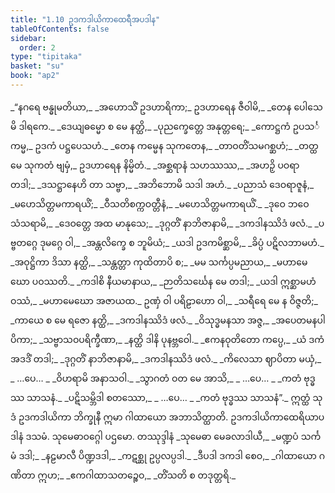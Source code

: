```yaml
---
title: "1.10 ဥဒကဒါယိကာထေရီအပဒါန"
tableOfContents: false
sidebar:
  order: 2
type: "tipitaka"
basket: "su"
book: "ap2"
---
```



<DynamicBreadcrumb />

<Division number="116" book="ap2">

<Paragraph number="136" type="verses" book="ap2">
_“နဂရေ ဗန္ဓုမတိယာ,_  
_အဟောသိံ ဥဒဟာရိကာ;_  
ဥဒဟာရေန ဇီဝါမိ,_  
_တေန ပေါသေမိ ဒါရကေ._  

</Paragraph>

</Division>
<Division number="117" book="ap2">

<Paragraph number="137" type="verses" book="ap2">
_ဒေယျဓမ္မော စ မေ နတ္ထိ,_  
_ပုညက္ခေတ္တေ အနုတ္တရေ;_  
_ကောဋ္ဌကံ ဥပသင်္ကမ္မ,_  
ဥဒကံ ပဋ္ဌပေသဟံ._  

</Paragraph>

</Division>
<Division number="118" book="ap2">

<Paragraph number="138" type="verses" book="ap2">
_တေန ကမ္မေန သုကတေန,_  
_တာဝတိံသမဂစ္ဆဟံ;_  
_တတ္ထ မေ သုကတံ ဗျမှံ,_  
ဥဒဟာရေန နိမ္မိတံ._  

</Paragraph>

</Division>
<Division number="119" book="ap2">

<Paragraph number="139" type="verses" book="ap2">
_အစ္ဆရာနံ သဟဿဿ,_  
_အဟဉှိ ပဝရာ တဒါ;_  
_ဒသဋ္ဌာနေဟိ တာ သဗ္ဗာ,_  
_အဘိဘောမိ သဒါ အဟံ._  

</Paragraph>

</Division>
<Division number="120" book="ap2">

<Paragraph number="140" type="verses" book="ap2">
_ပညာသံ ဒေဝရာဇူနံ,_  
_မဟေသိတ္တမကာရယိံ;_  
_ဝီသတိစက္ကဝတ္တီနံ,_  
_မဟေသိတ္တမကာရယိံ._  

</Paragraph>

</Division>
<Division number="121" book="ap2">

<Paragraph number="141" type="verses" book="ap2">
_ဒုဝေ ဘဝေ သံသရာမိ,_  
_ဒေဝတ္တေ အထ မာနုသေ;_  
_ဒုဂ္ဂတိံ နာဘိဇာနာမိ,_  
_ဒကဒါနဿိဒံ ဖလံ._  

</Paragraph>

</Division>
<Division number="122" book="ap2">

<Paragraph number="142" type="verses" book="ap2">
_ပဗ္ဗတဂ္ဂေ ဒုမဂ္ဂေ ဝါ,_  
_အန္တလိက္ခေ စ ဘူမိယံ;_  
_ယဒါ ဥဒကမိစ္ဆာမိ,_  
_ခိပ္ပံ ပဋိလဘာမဟံ._  

</Paragraph>

</Division>
<Division number="123" book="ap2">

<Paragraph number="143" type="verses" book="ap2">
_အဝုဋ္ဌိကာ ဒိသာ နတ္ထိ,_  
_သန္တတ္တာ ကုထိတာပိ စ;_  
_မမ သင်္ကပ္ပမညာယ,_  
_မဟာမေဃော ပဝဿတိ._  

</Paragraph>

</Division>
<Division number="124" book="ap2">

<Paragraph number="144" type="verses" book="ap2">
_ကဒါစိ နီယမာနာယ,_  
_ဉာတိသင်္ဃေန မေ တဒါ;_  
_ယဒါ ဣစ္ဆာမဟံ ဝဿံ,_  
_မဟာမေဃော အဇာယထ._  

</Paragraph>

</Division>
<Division number="125" book="ap2">

<Paragraph number="145" type="verses" book="ap2">
ဥဏှံ ဝါ ပရိဠာဟော ဝါ,_  
_သရီရေ မေ န ဝိဇ္ဇတိ;_  
_ကာယေ စ မေ ရဇော နတ္ထိ,_  
_ဒကဒါနဿိဒံ ဖလံ._  

</Paragraph>

</Division>
<Division number="126" book="ap2">

<Paragraph number="146" type="verses" book="ap2">
_ဝိသုဒ္ဓမနသာ အဇ္ဇ,_  
_အပေတမနပါပိကာ;_  
_သဗ္ဗာသဝပရိက္ခီဏာ,_  
_နတ္ထိ ဒါနိ ပုနဗ္ဘဝေါ._  

</Paragraph>

</Division>
<Division number="127" book="ap2">

<Paragraph number="147" type="verses" book="ap2">
_ဧကနဝုတိတော ကပ္ပေ,_  
_ယံ ဒကံ အဒဒိံ တဒါ;_  
_ဒုဂ္ဂတိံ နာဘိဇာနာမိ,_  
_ဒကဒါနဿိဒံ ဖလံ._  

</Paragraph>

</Division>
<Division number="128" book="ap2">

<Paragraph number="148" type="verses" book="ap2">
_ကိလေသာ ဈာပိတာ မယှံ,_  
_ …ပေ… _  
_ဝိဟရာမိ အနာသဝါ._  

</Paragraph>

</Division>
<Division number="129" book="ap2">

<Paragraph number="149" type="verses" book="ap2">
_သွာဂတံ ဝတ မေ အာသိ,_  
_ …ပေ… _  
_ကတံ ဗုဒ္ဓဿ သာသနံ._  

</Paragraph>

</Division>
<Division number="130" book="ap2">

<Paragraph number="150" type="verses" book="ap2">
_ပဋိသမ္ဘိဒါ စတဿော,_  
_ …ပေ… _  
_ကတံ ဗုဒ္ဓဿ သာသနံ”._  

</Paragraph>

<Paragraph number="151" book="ap2">
ဣတ္ထံ သုဒံ ဥဒကဒါယိကာ ဘိက္ခုနီ ဣမာ ဂါထာယော အဘာသိတ္ထာတိ.

</Paragraph>
</Division>

<Paragraph number="152" type="center" book="ap2">
ဥဒကဒါယိကာထေရိယာပဒါနံ ဒသမံ.



</Paragraph>

<Paragraph number="153" type="center" book="ap2">
သုမေဓာဝဂ္ဂေါ ပဌမော.



</Paragraph>

<Paragraph number="154" type="center" book="ap2">
တဿုဒ္ဒါနံ


</Paragraph>

<Paragraph number="155" type="verses" book="ap2">
_သုမေဓာ မေခလာဒါယီ,_  
_မဏ္ဍပံ သင်္ကမံ ဒဒါ;_  
_နဠမာလီ ပိဏ္ဍဒဒါ,_  
_ကဋစ္ဆု ဥပ္ပလပ္ပဒါ._  

</Paragraph>

<Paragraph number="156" type="verses" book="ap2">
_ဒီပဒါ ဒကဒါ စေဝ,_  
_ဂါထာယော ဂဏိတာ ဣဟ;_  
_ဧကဂါထာသတဉ္စေဝ,_  
_တိံသတိ စ တဒုတ္တရိ._
</Paragraph>